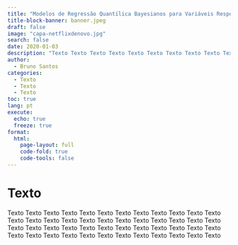 ```yaml
---
title: "Modelos de Regressão Quantı́lica Bayesianos para Variáveis Resposta Multidimensionais"
title-block-banner: banner.jpeg
draft: false
image: "capa-netflixdenovo.jpg"
search: false
date: 2020-01-03
description: "Texto Texto Texto Texto Texto Texto Texto Texto Texto Texto Texto Texto Texto Texto Texto Texto Texto Texto Texto Texto Texto Texto Texto Texto Texto Texto Texto Texto Texto Texto Texto Texto Texto Texto Texto Texto Texto Texto Texto Texto Texto Texto Texto Texto Texto Texto Texto Texto"
author: 
  - Bruno Santos
categories: 
  - Texto
  - Texto
  - Texto
toc: true
lang: pt
execute:
  echo: true
  freeze: true
format: 
  html:
    page-layout: full
    code-fold: true
    code-tools: false
---
```


# Texto

Texto Texto Texto Texto Texto Texto Texto Texto Texto Texto Texto Texto Texto Texto Texto Texto Texto Texto Texto Texto Texto Texto Texto Texto Texto Texto Texto Texto Texto Texto Texto Texto Texto Texto Texto Texto Texto Texto Texto Texto Texto Texto Texto Texto Texto Texto Texto Texto